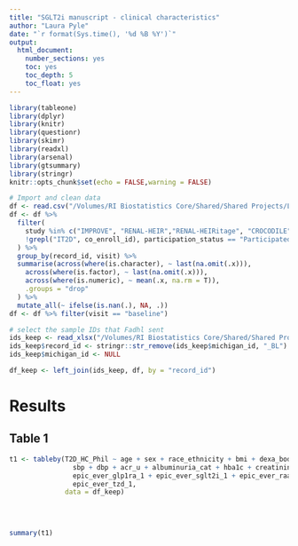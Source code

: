 ```yaml
---
title: "SGLT2i manuscript - clinical characteristics"
author: "Laura Pyle"
date: "`r format(Sys.time(), '%d %B %Y')`"
output:
  html_document:
    number_sections: yes
    toc: yes
    toc_depth: 5
    toc_float: yes
---
```


```r
library(tableone)
library(dplyr)
library(knitr)
library(questionr)
library(skimr)
library(readxl)
library(arsenal)
library(gtsummary)
library(stringr)
knitr::opts_chunk$set(echo = FALSE,warning = FALSE)
```

```r
# Import and clean data
df <- read.csv("/Volumes/RI Biostatistics Core/Shared/Shared Projects/Laura/Peds Endo/Petter Bjornstad/Data Harmonization/Data Clean/soma_harmonized_dataset.csv", na.strings = "")
df <- df %>%
  filter(
    study %in% c("IMPROVE", "RENAL-HEIR","RENAL-HEIRitage", "CROCODILE"),
    !grepl("IT2D", co_enroll_id), participation_status == "Participated",
  ) %>%
  group_by(record_id, visit) %>%
  summarise(across(where(is.character), ~ last(na.omit(.x))),
    across(where(is.factor), ~ last(na.omit(.x))),
    across(where(is.numeric), ~ mean(.x, na.rm = T)),
    .groups = "drop"
  ) %>%
  mutate_all(~ ifelse(is.nan(.), NA, .))
df <- df %>% filter(visit == "baseline")

# select the sample IDs that Fadhl sent
ids_keep <- read_xlsx("/Volumes/RI Biostatistics Core/Shared/Shared Projects/Laura/Peds Endo/Petter Bjornstad/Metallothionine/MT_sampleIDs_Laura.xlsx")
ids_keep$record_id <- stringr::str_remove(ids_keep$michigan_id, "_BL")
ids_keep$michigan_id <- NULL

df_keep <- left_join(ids_keep, df, by = "record_id")

```

# Results

## Table 1

```r
t1 <- tableby(T2D_HC_Phil ~ age + sex + race_ethnicity + bmi + dexa_body_fat + cholesterol + ldl + hdl + triglycerides +
                sbp + dbp + acr_u + albuminuria_cat + hba1c + creatinine_s + eGFR_fas_cr_cysc + sglt2i_ever + 
                epic_ever_glp1ra_1 + epic_ever_sglt2i_1 + epic_ever_raasi_1 + epic_ever_insulin_1 + epic_ever_mfm_1,  
                epic_ever_tzd_1, 
              data = df_keep)
                
  
             
```

```r
summary(t1)
```


